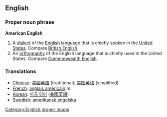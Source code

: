 ==English==
===Proper noun phrase===
'''American English'''
# A [[dialect]] of the [[English]] language that is chiefly spoken in the [[United States]].  Compare [[British English]].
# An [[orthography]] of the English language that is chiefly used in the United States.  Compare [[Commonwealth English]].

===Translations===
*[[Chinese]]: [[美國英語]] (traditional); [[美国英语]] (simplified)
*[[French]]: [[anglais américain]] ''m''
*[[Korean]]: [[미국 영어]] ([[美國英語]])
*[[Swedish]]: [[amerikansk engelska]]

{{wikipedia}}

[[Category:English proper nouns]]